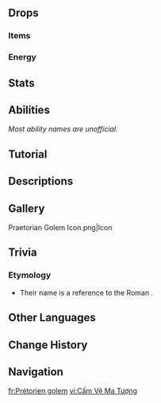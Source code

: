 {{Enemy Infobox
|title    = 
|dmgtype  = Pyro
|element  = Geo
|image    = Enemy Praetorian Golem.png
|type     = Elite Enemies
|family   = Mystical Beasts
|weakpoint = no
}}
{{Enemy Intro|hidegroup=1}}

==Drops==
===Items===
{{Drops Table|type=Praetorian Golem}}

===Energy===
{{Energy Drops
|type  = None
|hp1   = 75
|p1    = 1
|hp2   = 50
|p2    = 1
|hp3   = 25
|p3    = 1
|hp4   = 0
|o4    = 2
}}

==Stats==
{{Enemy Stats
|res2       = Shielded
|resglobal2 = 60%

|hp_ratio     = 4
|hp_type      = 2
|atk_ratio    = 5
|atk_type     = 2
}}

==Abilities==
''Most ability names are unofficial.''
{{Enemy Attacks
|name_1      = Geo Shield
|desc_1      = The Praetorian Golem is protected by a {{Geo}} shield that increases its [[RES]] to all DMG by '''50%'''. The shield is weakest against [[Blunt Attack]]s. If the shield is destroyed, the Praetorian Golem will become paralyzed for ~8 seconds before regaining its shield.
{{Elemental Shield Data|Geo|12}}

|name_2      = Double Swing
|desc_2      = Swings its greatsword twice, dealing '''50% ATK''', '''80% ATK''' as {{Color|Pyro DMG}}.

|name_3      = Triple Swing
|desc_3      = Performs three spinning slashes, dealing '''60% ATK''', '''80% ATK''', '''100% ATK''' as {{Color|Pyro DMG}}.

|name_4      = Downward Cleave
|desc_4      = Charges towards the player if far away. Cleaves down with its greatsword, dealing '''100% ATK''' as {{Color|Pyro DMG}}.

|name_5      = Heatblade
|desc_5      = Slashes downward to launch a vertical blade at the player, dealing '''80% ATK''' as {{Color|Pyro DMG}} on hit.
|file_5      = Praetorian Golem Heatwave

|name_6      = Heated Field
|desc_6      = Inserts its greatsword into the ground and creates a field at the player's location. The field detonates 8 times, dealing '''40% ATK''' for the first 7 detonations and '''80% ATK''' for the final detonation as {{Color|Pyro DMG}}.
}}

==Tutorial==
{{Tutorial|Praetorian Golem}}

==Descriptions==
{{Description|A moving statue shaped like a warrior who will swing their sword at all who dare trespass upon the area under their guardianship.<br>The being beneath its resilient exterior may have long been lost in the mists of ancient memory.|[[Adventurer Handbook]]}}
{{Description|A moving statue shaped like a warrior who will swing their sword at all who dare trespass upon the area under their guardianship. It is unclear if it is a soul or magic that powers them.<br>They say that legions of golems once conquered the [[Remuria|nations that called the high sea home]], and this might have been amongst their number. The great towers and palaces that now sleep beneath the waves once bore witness to the fate of those who stand in the path of the wheel of fate.|[[Archive]]}}

==Gallery==
<gallery>
Praetorian Golem Icon.png|Icon
</gallery>

==Trivia==
===Etymology===
*Their name is a reference to the Roman {{w|Praetorian Guard}}.

==Other Languages==
{{Other Languages
|en       = Praetorian Golem
|zhs      = 魔像禁卫
|zhs_rm   = Móxiàng Jìnwèi
|zht      = 魔像禁衛
|zht_rm   = Móxiàng Jìnwèi
|zh_tl    = Golem Palace Guard
|ja       = 魔像プラエトリアニ
|ja_rm    = Mazou Puraetoriani
|ja_tl    = Golem {{w|Praetorian Guard|Praetorian}}
|ko       = 골렘 근위대
|ko_rm    = 
|ko_tl    = 
|es       = Gólem Pretoriano
|es_tl    = Praetorian Golem
|fr       = Prétorien golem
|fr_tl    = Golem Praetorian
|ru       = Преторианец
|ru_tl    = Praetorian
|th       = Praetorian Golem
|vi       = Cấm Vệ Ma Tượng
|vi_tl    = 
|de       = Golem-Wächter
|de_tl    = Golem Guard
|id       = Praetorian Golem
|pt       = Guarda Pretoriano Golem
|pt_tl    = 
|tr       = Praetorian Golem
|it       = Golem pretoriano
|it_tl    = Praetorian Golem
}}

==Change History==
{{Change History|4.6}}

==Navigation==
{{Enemy Navbox|Elite}}

[[fr:Prétorien golem]]
[[vi:Cấm Vệ Ma Tượng]]